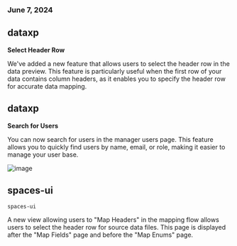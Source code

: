 ### June 7, 2024

## dataxp

**Select Header Row**

We've added a new feature that allows users to select the header row in the data preview. This feature is particularly useful when the first row of your data contains column headers, as it enables you to specify the header row for accurate data mapping.

## dataxp

**Search for Users**

You can now search for users in the manager users page. This feature allows you to quickly find users by name, email, or role, making it easier to manage your user base.

![image](../changelog/images/search.gif)

## spaces-ui 

`spaces-ui`

A new view allowing users to "Map Headers" in the mapping flow allows users to select the header row for source data files. This page is displayed after the "Map Fields" page and before the "Map Enums" page.
